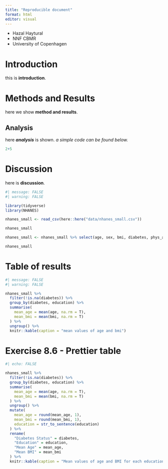 ```yaml
---
title: "Reproducible document"
format: html
editor: visual
---
```


-   Hazal Haytural
-   NNF CBMR
-   University of Copenhagen

# Introduction

this is **introduction**.

# Methods and Results

here we show **method and results**.

## Analysis

here ***analysis*** is shown. *a simple code can be found below.*

```r
2+5 
```

# Discussion

here is **discussion**.

```r
#| message: FALSE
#| warning: FALSE

library(tidyverse)
library(NHANES)

nhanes_small <- read_csv(here::here("data/nhanes_small.csv"))
```

```r
nhanes_small

nhanes_small <- nhanes_small %>% select(age, sex, bmi, diabetes, phys_active, bp_sys_ave, bp_dia_ave, education)

nhanes_small
```

# Table of results

```r
#| message: FALSE
#| warning: FALSE

nhanes_small %>%
  filter(!is.na(diabetes)) %>%
  group_by(diabetes, education) %>%
  summarise(
    mean_age = mean(age, na.rm = T),
    mean_bmi = mean(bmi, na.rm = T)
  ) %>%
  ungroup() %>%
  knitr::kable(caption = "mean values of age and bmi")
```

# Exercise 8.6 - Prettier table

```r
#| echo: FALSE

nhanes_small %>%
  filter(!is.na(diabetes)) %>%
  group_by(diabetes, education) %>%
  summarise(
    mean_age = mean(age, na.rm = T),
    mean_bmi = mean(bmi, na.rm = T)
  ) %>%
  ungroup() %>%
  mutate(
    mean_age = round(mean_age, 1),
    mean_bmi = round(mean_bmi, 1),
    education = str_to_sentence(education)
  ) %>%
  rename(
    "Diabetes Status" = diabetes,
    "Education" = education,
    "Mean Age" = mean_age,
    "Mean BMI" = mean_bmi
  ) %>%
  knitr::kable(caption = "Mean values of age and BMI for each education and diabetes status")
```
